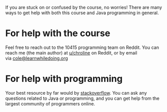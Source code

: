 If you are stuck on or confused by the course, no worries! There are many ways to get help with both this course and Java programming in general.

# For help with the course

Feel free to reach out to the 10415 programming team on Reddit. You can reach me (the main author) at [u/chroline](https://www.reddit.com/user/chroline) on Reddit, or by email via [cole@learnwhiledoing.org](mailto:cole@learnwhiledoing.org)

# For help with programming

Your best resource by far would by [stackoverflow](https://stackoverflow.com/). You can ask any questions related to Java or programming, and you can get help from the largest community of programmers online.
